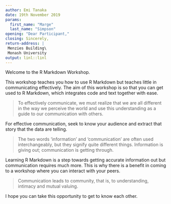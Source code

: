 ```yaml
---
author: Emi Tanaka
date: 19th November 2019
params: 
  first_name: "Marge"
  last_name: "Simpson"
opening: "Dear Participant,"
closing: Sincerely,
return-address: |
 Menzies Building\
 Monash University 
output: linl::linl
---
```


Welcome to the R Markdown Workshop. 

This workshop teaches you how to use R Markdown but teaches little in communicating effectively. The aim of this workshop is so that you can get used to R Markdown, which integrates code and text together with ease. 

> To effectively communicate, we must realize that we are all different in the way we perceive the world and use this understanding as a guide to our communication with others.

For effective communication, seek to know your audience and extract that story that the data are telling.  

> The two words 'information' and 'communication' are often used interchangeably, but they signify quite different things. Information is giving out; communication is getting through.     

Learning R Markdown is a step towards getting accurate information out but communication requires much more. This is why there is a benefit in coming to a workshop where you can interact with your peers. 

> Communication leads to community, that is, to understanding, intimacy and mutual valuing.     

I hope you can take this opportunity to get to know each other.

